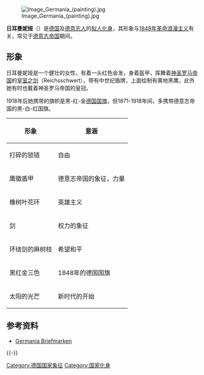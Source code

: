 [[File:Image_Germania_(painting).jpg|thumb]]

'''日耳曼妮娅'''（{{lang-de|Germania}}）是[[德国|德国]]及[[德意志人|德意志人]]的[[国家化身|拟人化身]]，其形象与[[1848年革命|1848年革命]][[浪漫主义|浪漫主义]]有关，常见于[[德意志帝国|德意志帝国]]期间。

==形象==
日耳曼妮娅是一个健壮的女性，有着一头红色金发，身着盔甲，挥舞着[[神圣罗马帝国|神圣罗马帝国]]的[[皇室之剑|皇室之剑]]（Reichsschwert），带有中世纪盾牌，上面绘制有黄地黑鹰，此外她有时也戴着神圣罗马帝国的皇冠。 

1918年后她携带的旗帜是黑-红-金[[德国国旗|德国国旗]]，但1871-1918年间，多携带德意志帝国的黑-白-红国旗。

{| class="wikitable" border="1"
|-
! 形象
! 意涵
|-
| 打碎的锁链
| 自由
|-
| 鹰徽盾甲
| 德意志帝国的象征，力量
|-
| 橡树叶花环
| 英雄主义
|-
| 剑
| 权力的象征
|-
| 环绕剑的麻树枝
| 希望和平
|-
| 黑红金三色
| 1848年的德国国旗
|-
| 太阳的光芒
| 新时代的开始
|}

== 参考资料 ==
{{Commonscat|Germania}}
* [http://www.deutsche-schutzgebiete.de/germania.htm Germania Briefmarken] {{Wayback|url=http://www.deutsche-schutzgebiete.de/germania.htm |date=20210224184712 }} {{De icon}}
{{-}}
{{国家化身}}
[[Category:德国国家象征|Category:德国国家象征]]
[[Category:国家化身|Category:国家化身]]